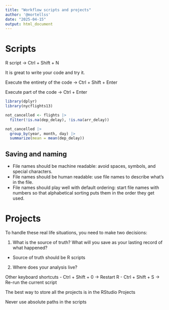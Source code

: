 ```yaml
---
title: "Workflow scripts and projects"
author: '@mortellss'
date: "2025-04-15"
output: html_document
---
```


# Scripts

R script -> Ctrl + Shift + N

It is great to write your code and try it.

Execute the entirety of the code -> Ctrl + Shift + Enter

Execute part of the code -> Ctrl + Enter

```r
library(dplyr)
library(nycflights13)

not_cancelled <- flights |> 
  filter(!is.na(dep_delay), !is.na(arr_delay))

not_cancelled |> 
  group_by(year, month, day) |> 
  summarize(mean = mean(dep_delay))
```


## Saving and naming

- File names should be machine readable: avoid spaces, symbols, and special characters.
- File names should be human readable: use file names to describe what’s in the file.
- File names should play well with default ordering: start file names with numbers so that alphabetical sorting puts them in the order they get used.

# Projects

To handle these real life situations, you need to make two decisions:

1. What is the source of truth? What will you save as your lasting record of what happened?
  - Source of truth should be R scripts

2. Where does your analysis live?


Other keyboard shortcuts
 - Ctrl + Shift + 0 -> Restart R
 - Ctrl + Shift + S -> Re-run the current script


The best way to store all the projects is in the RStudio Projects

Never use absolute paths in the scripts
